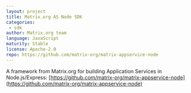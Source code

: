 ```yaml
---
layout: project
title: Matrix.org AS Node SDK
categories: 
 - sdk
author: Matrix.org team
language: JavaScript
maturity: Stable
license: Apache-2.0
repo: https://github.com/matrix-org/matrix-appservice-node
---
```


A framework from Matrix.org for building Application Services in Node.js/Express: [https://github.com/matrix-org/matrix-appservice-node](https://github.com/matrix-org/matrix-appservice-node)
